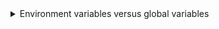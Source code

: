 <details>
<summary>Environment variables versus global variables</summary>

[Environment variables](/environment-variables) like `LANGFLOW_PORT` or `LANGFLOW_LOG_LEVEL` configure how Langflow runs, while [global variables](/configuration-global-variables) are user-defined values stored in Langflow's database for reuse across flows, like `OPENAI_API_KEY`.

Some environment variables are automatically converted to global variables when Langflow starts. For more information, see [Default environment variables](/configuration-global-variables#default-environment-variables).

To add custom global variables, see [Add custom global variables from the environment](/configuration-global-variables#add-custom-global-variables-from-the-environment).

</details>